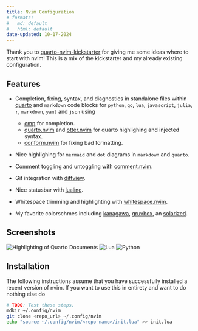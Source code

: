 ```yaml
---
title: Nvim Configuration
# formats:
#   md: default
#   html: default
date-updated: 10-17-2024
---
```


Thank you to [quarto-nvim-kickstarter](https://github.com/jmbuhr/quarto-nvim-kickstarter)
for giving me some ideas where to start with nvim!
This is a mix of the kickstarter and my already existing configuration.

## Features

- Completion, fixing, syntax, and diagnostics in standalone files within
  [quarto](https://github.com/quarto-dev/quarto-nvim) and `markdown` code
  blocks for `python`, `go`, `lua`, `javascript`, `julia`, `r`, `markdown`,
  `yaml` and `json` using

  - [cmp](https://github.com/hrsh7th/nvim-cmp) for completion.
  - [quarto.nvim](https://github.com/quarto-dev/quarto-nvim) and [otter.nvim](https://github.com/jmbuhr/otter.nvim) for quarto highlighing and injected syntax.
  - [conform.nvim](https://github.com/stevearc/conform.nvim) for fixing bad formatting.

- Nice highlighing for `mermaid` and `dot` diagrams in `markdown` and `quarto`.

- Comment toggling and untoggling with [comment.nvim](https://github.com/numToStr/Comment.nvim).
- Git integration with [diffview](https://github.com/sindrets/diffview.nvim).
- Nice statusbar with [lualine](https://github.com/acederberg/nvim-lualine/lualine.nvim).
- Whitespace trimming and highlighting with [whitespace.nvim](https://github.com/johnfrankmorgan/whitespace.nvim).
- My favorite colorschmes including [kanagawa](https://github.com/rebelot/kanagawa.nvim),
  [gruvbox](https://github.com/sainnhe/gruvbox-material), an
  [solarized](https://github.com/maxmx03/solarized.nvim).

## Screenshots

![Highlighting of Quarto Documents](./gallery/kaggle.png)
![Lua](./gallery/lua.png)
![Python](./gallery/py.png)

## Installation

The following instructions assume that you have successfully installed a
recent version of nvim. If you want to use this in entirety and want to
do nothing else do

```sh
# TODO: Test these steps.
mdkir ~/.config/nvim
git clone <repo_url> ~/.config/nvim
echo "source ~/.config/nvim/<repo-name>/init.lua" >> init.lua
```
